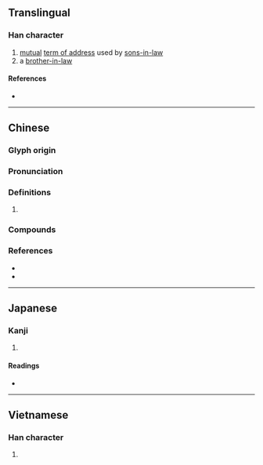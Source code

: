 {{also|娅}}
{{character info}}
==Translingual==
{{Han simplified forms|婭|𫰫|娅|ex=y}}
===Han character===
{{Han char|rn=38|rad=女|as=08|sn=11|four=41417|canj=VMLM|ids=⿰女亞}}

# [[mutual]] [[term of address]] used by [[sons-in-law]]
# a [[brother-in-law]]

====References====
* {{Han ref|kx=0265.230|dkj=06441|dj=0532.210|hdz=21055.080|uh=5A6D|ud=23149|bh=D4D5|bd=54485}}

----

==Chinese==
{{zh-forms|s=娅}}

===Glyph origin===
{{Han etym}}

===Pronunciation===
{{zh-pron
|m=yā,yà
|c=aa3,ngaa3
|mc=y
|oc=y
|cat=
}}

===Definitions===
{{zh-hanzi}}

# {{rfdef|zh}}

===Compounds===
{{zh-der|姻婭|婭奼|婭婿|婭嬛|婭鬟|閭黨姻婭|梅拉尼婭}}

===References===
* {{R:twedu|B00658}}
* {{R:yue:Hanzi}}

----

==Japanese==

===Kanji===
{{ja-kanji|grade=|rs=女08}}

# {{rfdef|ja|sort=女08}}

====Readings====
* {{ja-readings
|goon=あ
|kanon=あ
|kun=あいむこ, こしもと
}}

----

==Vietnamese==

===Han character===
{{vi-hantu|ả|rs=女08}}

# {{rfdef|vi|sort=女08}}